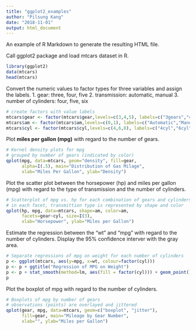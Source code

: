 ```yaml
---
title: "ggplot2_examples"
author: "Pilsung Kang"
date: "2018-11-01"
output: html_document
---
```


An example of R Markdown to generate the resulting HTML file.

Call ggplot2 package and load mtcars dataset in R.

```r
library(ggplot2) 
data(mtcars)
head(mtcars)
```

Convert the numeric values to factor types for three variables and assign the labels.
1. gear: three, four, five
2. transmission: automatic, manual
3. number of cylinders: four, five, six

```r
# create factors with value labels 
mtcars$gear <- factor(mtcars$gear,levels=c(3,4,5), labels=c("3gears","4gears","5gears")) 
mtcars$am <- factor(mtcars$am,levels=c(0,1), labels=c("Automatic","Manual")) 
mtcars$cyl <- factor(mtcars$cyl,levels=c(4,6,8), labels=c("4cyl","6cyl","8cyl")) 
```

Plot **miles per gallon (mpg)** with regard to the number of gears.

```r
# Kernel density plots for mpg
# grouped by number of gears (indicated by color)
qplot(mpg, data=mtcars, geom="density", fill=gear, 
      alpha=I(.5), main="Distribution of Gas Milage", 
      xlab="Miles Per Gallon", ylab="Density")
```      

Plot the scatter plot between the horsepower (hp) and miles per gallon (mpg) with regard to the type of transmission and the number of cylinders.

```r
# Scatterplot of mpg vs. hp for each combination of gears and cylinders
# in each facet, transmittion type is represented by shape and color
qplot(hp, mpg, data=mtcars, shape=am, color=am, 
      facets=gear~cyl, size=I(3),
      xlab="Horsepower", ylab="Miles per Gallon") 
```  

Estimate the regression between the "wt" and "mpg" with regard to the number of cylinders.
Display the 95% confidence interver with the gray area.

```r
# Separate regressions of mpg on weight for each number of cylinders
p <- ggplot(mtcars, aes(y=mpg, x=wt, colour=factor(cyl))) 
p <- p + ggtitle("Regression of MPG on Weight") 
p <- p + stat_smooth(method=lm, aes(fill = factor(cyl))) + geom_point()
p
```

Plot the boxplot of mpg with regard to the number of cylinders.

```r
# Boxplots of mpg by number of gears 
# observations (points) are overlayed and jittered
qplot(gear, mpg, data=mtcars, geom=c("boxplot", "jitter"), 
      fill=gear, main="Mileage by Gear Number",
      xlab="", ylab="Miles per Gallon")
```